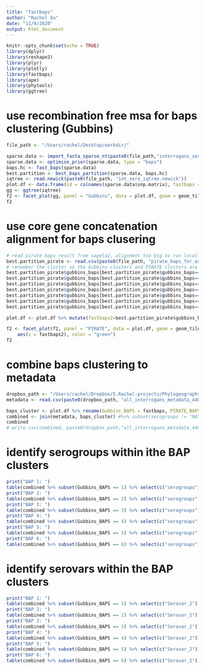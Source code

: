 ```yaml
---
title: "fastbaps"
author: "Rachel Xu"
date: "11/9/2020"
output: html_document
---
```


```r
knitr::opts_chunk$set(echo = TRUE)
library(dplyr)
library(reshape2)
library(plyr)
library(plotly)
library(fastbaps)
library(ape)
library(phytools)
library(ggtree)
```


# use recombination free msa for baps clustering (Gubbins) 
```r

file_path <- "/Users/rachel/Desktop/workdir/"

sparse.data <- import_fasta_sparse_nt(paste0(file_path,"interrogans_sero.filtered_polymorphic_sites.fasta"))
sparse.data <- optimise_prior(sparse.data, type = "baps")
baps.hc <- fast_baps(sparse.data)
best.partition <- best_baps_partition(sparse.data, baps.hc)
iqtree <- read.newick(paste0(file_path, "int_sero_iqtree.newick"))
plot.df <- data.frame(id = colnames(sparse.data$snp.matrix), fastbaps = best.partition, stringsAsFactors = FALSE)
gg <- ggtree(iqtree)
f2 <- facet_plot(gg, panel = "Gubbins", data = plot.df, geom = geom_tile, aes(x = fastbaps), color = "blue")
f2

```
# use core gene concatenation alignment for baps clusering
```r


# read pirate baps result from sapelo2, alignment too big to run locally
best.partition_pirate <- read.csv(paste0(file_path, "pirate_baps_for_each_acc.csv")) %>% select(-c("X"))
# renumber the cluster so the Gubbins clusters and PIRATE clusters are consistent 
best.partition_pirate$gubbins_baps[best.partition_pirate$gubbins_baps== 3] <- 7
best.partition_pirate$gubbins_baps[best.partition_pirate$gubbins_baps== 2] <- 3
best.partition_pirate$gubbins_baps[best.partition_pirate$gubbins_baps== 1] <- 2
best.partition_pirate$gubbins_baps[best.partition_pirate$gubbins_baps== 7] <- 1
best.partition_pirate$gubbins_baps[best.partition_pirate$gubbins_baps== 6] <- 7
best.partition_pirate$gubbins_baps[best.partition_pirate$gubbins_baps== 5] <- 6
best.partition_pirate$gubbins_baps[best.partition_pirate$gubbins_baps== 7] <- 5

plot.df <- plot.df %>% mutate(fastbaps2=best.partition_pirate$gubbins_baps)

f2 <- facet_plot(f2, panel = "PIRATE", data = plot.df, geom = geom_tile, 
    aes(x = fastbaps2), color = "green")
f2

```

# combine baps clustering to metadata
```r
dropbox_path <- "/Users/rachel/Dropbox/5.Rachel-projects/Phylogeography/Interrogans/"
metadata <- read.csv(paste0(dropbox_path, "all_interrogans_metadata_440_edited.csv"))

baps_cluster <- plot.df %>% rename(Gubbins_BAPS = fastbaps, PIRATE_BAPS = fastbaps2,BioSample.Accession =id )
combined <- join(metadata, baps_cluster) #%>% subset(serogroups != "NA" & BioSample.Accession != "SAMEA864166")
combined
# write.csv(combined, paste0(dropbox_path,"all_interrogans_metadata_440_edited.csv" ))

```

# identify serogroups within ithe BAP clusters
```r
print("BAP 1: ")
table(combined %>% subset(Gubbins_BAPS == 1) %>% select(c("serogroups"))) # Icterohaemorrhagiae 93/ Canicola 1
print("BAP 2: ")
table(combined %>% subset(Gubbins_BAPS == 2) %>% select(c("serogroups"))) # Australis 3 (Oceania endmic serovars)
print("BAP 3: ")
table(combined %>% subset(Gubbins_BAPS == 3) %>% select(c("serogroups"))) # Autumanalis 74 T34 Thailand outbreak
print("BAP 4: ")
table(combined %>% subset(Gubbins_BAPS == 4) %>% select(c("serogroups"))) # Pomona 24/ Canicola 13/ Hebdomanis 6/ Autumanlis & Icterohaemorrhagiae 1
print("BAP 5: ")
table(combined %>% subset(Gubbins_BAPS == 5) %>% select(c("serogroups"))) # Canicola 10/ Grippotyphosa 5
print("BAP 6: ")
table(combined %>% subset(Gubbins_BAPS == 6) %>% select(c("serogroups"))) # Grippotyphosa 16/ Australis 16/ pyrogenes 12/ Sejroe 7/ Bataviae 6/ Autumnalis 4/ Icterhaemorrhagiae 3/ Djasiman 2/ Canicola 1
```

# identify serovars within the BAP clusters
```r
print("BAP 1: ")
table(combined %>% subset(Gubbins_BAPS == 1) %>% select(c("Serovar_2")))
print("BAP 2: ")
table(combined %>% subset(Gubbins_BAPS == 2) %>% select(c("Serovar_2")))
print("BAP 3: ")
table(combined %>% subset(Gubbins_BAPS == 3) %>% select(c("Serovar_2")))
print("BAP 4: ")
table(combined %>% subset(Gubbins_BAPS == 4) %>% select(c("Serovar_2")))
print("BAP 5: ")
table(combined %>% subset(Gubbins_BAPS == 5) %>% select(c("Serovar_2")))
print("BAP 6: ")
table(combined %>% subset(Gubbins_BAPS == 6) %>% select(c("Serovar_2")))

```